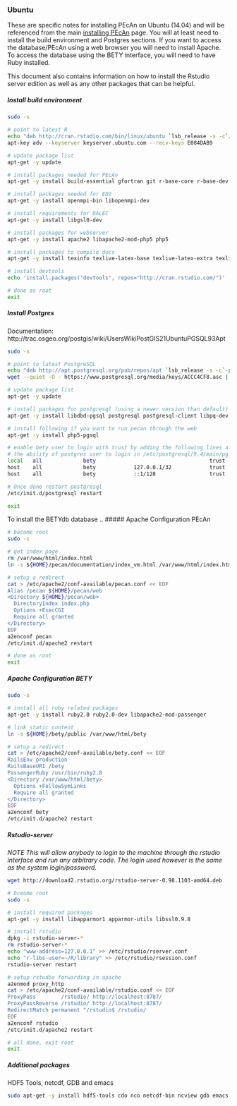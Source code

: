 ### Ubuntu {#ubuntu}

These are specific notes for installing PEcAn on Ubuntu (14.04) and will be referenced from the main [installing PEcAn](Installing-PEcAn) page. You will at least need to install the build environment and Postgres sections. If you want to access the database/PEcAn using a web browser you will need to install Apache. To access the database using the BETY interface, you will need to have Ruby installed.

This document also contains information on how to install the Rstudio server edition as well as any other packages that can be helpful.

##### Install build environment

```bash
sudo -s

# point to latest R
echo "deb http://cran.rstudio.com/bin/linux/ubuntu `lsb_release -s -c`/" > /etc/apt/sources.list.d/R.list
apt-key adv --keyserver keyserver.ubuntu.com --recv-keys E084DAB9

# update package list
apt-get -y update

# install packages needed for PEcAn
apt-get -y install build-essential gfortran git r-base-core r-base-dev jags liblapack-dev libnetcdf-dev netcdf-bin bc libcurl4-gnutls-dev curl udunits-bin libudunits2-dev libgmp-dev python-dev libgdal1-dev libproj-dev expect

# install packages needed for ED2
apt-get -y install openmpi-bin libopenmpi-dev

# install requirements for DALEC
apt-get -y install libgsl0-dev

# install packages for webserver
apt-get -y install apache2 libapache2-mod-php5 php5

# install packages to compile docs
apt-get -y install texinfo texlive-latex-base texlive-latex-extra texlive-fonts-recommended

# install devtools
echo 'install.packages("devtools", repos="http://cran.rstudio.com/")' | R --vanilla

# done as root
exit
```

##### Install Postgres

Documentation: http://trac.osgeo.org/postgis/wiki/UsersWikiPostGIS21UbuntuPGSQL93Apt

```bash
sudo -s

# point to latest PostgreSQL
echo "deb http://apt.postgresql.org/pub/repos/apt `lsb_release -s -c`-pgdg main" > /etc/apt/sources.list.d/pgdg.list
wget --quiet -O - https://www.postgresql.org/media/keys/ACCC4CF8.asc | apt-key add -

# update package list
apt-get -y update

# install packages for postgresql (using a newer version than default)
apt-get -y install libdbd-pgsql postgresql postgresql-client libpq-dev postgresql-9.4-postgis-2.1 postgresql-9.4-postgis-2.1-scripts

# install following if you want to run pecan through the web
apt-get -y install php5-pgsql

# enable bety user to login with trust by adding the following lines after
# the ability of postgres user to login in /etc/postgresql/9.4/main/pg_hba.conf
local   all             bety                                    trust
host    all             bety            127.0.0.1/32            trust
host    all             bety            ::1/128                 trust

# Once done restart postgresql
/etc/init.d/postgresql restart

exit
```

To install the BETYdb database .. 
##### Apache Configuration PEcAn

```bash
# become root
sudo -s

# get index page
rm /var/www/html/index.html
ln -s ${HOME}/pecan/documentation/index_vm.html /var/www/html/index.html

# setup a redirect
cat > /etc/apache2/conf-available/pecan.conf << EOF
Alias /pecan ${HOME}/pecan/web
<Directory ${HOME}/pecan/web>
  DirectoryIndex index.php
  Options +ExecCGI
  Require all granted
</Directory>
EOF
a2enconf pecan
/etc/init.d/apache2 restart

# done as root
exit
```

##### Apache Configuration BETY

```bash
sudo -s

# install all ruby related packages
apt-get -y install ruby2.0 ruby2.0-dev libapache2-mod-passenger 

# link static content
ln -s ${HOME}/bety/public /var/www/html/bety

# setup a redirect
cat > /etc/apache2/conf-available/bety.conf << EOF
RailsEnv production
RailsBaseURI /bety
PassengerRuby /usr/bin/ruby2.0
<Directory /var/www/html/bety>
  Options +FollowSymLinks
  Require all granted
</Directory>
EOF
a2enconf bety
/etc/init.d/apache2 restart
```

##### Rstudio-server

*NOTE This will allow anybody to login to the machine through the rstudio interface and run any arbitrary code. The login used however is the same as the system login/password.*

```bash
wget http://download2.rstudio.org/rstudio-server-0.98.1103-amd64.deb
```

```bash
# bceome root
sudo -s

# install required packages
apt-get -y install libapparmor1 apparmor-utils libssl0.9.8

# install rstudio
dpkg -i rstudio-server-*
rm rstudio-server-*
echo "www-address=127.0.0.1" >> /etc/rstudio/rserver.conf
echo "r-libs-user=~/R/library" >> /etc/rstudio/rsession.conf
rstudio-server restart

# setup rstudio forwarding in apache
a2enmod proxy_http
cat > /etc/apache2/conf-available/rstudio.conf << EOF
ProxyPass        /rstudio/ http://localhost:8787/
ProxyPassReverse /rstudio/ http://localhost:8787/
RedirectMatch permanent ^/rstudio$ /rstudio/
EOF
a2enconf rstudio
/etc/init.d/apache2 restart

# all done, exit root
exit
```

##### Additional packages

HDF5 Tools, netcdf, GDB and emacs
```bash
sudo apt-get -y install hdf5-tools cdo nco netcdf-bin ncview gdb emacs ess nedit
```
